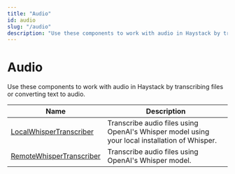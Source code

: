 ```yaml
---
title: "Audio"
id: audio
slug: "/audio"
description: "Use these components to work with audio in Haystack by transcribing files or converting text to audio."
---
```


# Audio

Use these components to work with audio in Haystack by transcribing files or converting text to audio.

| Name                                                       | Description                                                                                   |
| --- | --- |
| [LocalWhisperTranscriber](audio/localwhispertranscriber.mdx)   | Transcribe audio files using OpenAI's Whisper model using your local installation of Whisper. |
| [RemoteWhisperTranscriber](audio/remotewhispertranscriber.mdx) | Transcribe audio files using OpenAI's Whisper model.                                          |